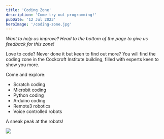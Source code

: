 ```yaml
---
title: 'Coding Zone'
description: 'Come try out programming!'
pubDate: '12 Jul 2023'
heroImage: '/coding-zone.jpg'
---
```


*Want to help us improve? Head to the bottom of the page to give us feedback for this zone!*


Love to code? Never done it but keen to find out more? You will find the coding zone in the Cockcroft Institute building, filled with experts keen to show you more.  

Come and explore: 
* Scratch coding  
* Microbit coding  
* Python coding  
* Arduino coding  
* Remote3 robotics  
* Voice controlled robots 

A sneak peak at the robots!

<img src="/coding-robot.jpg" class="mt-0" />
